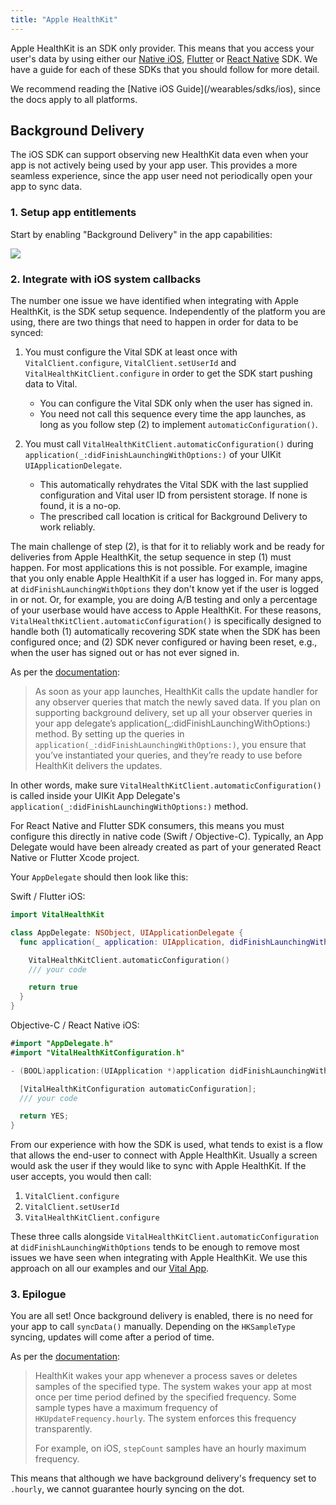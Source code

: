 ```yaml
---
title: "Apple HealthKit"
---
```


Apple HealthKit is an SDK only provider. This means that you access your user's data by using either our [Native iOS](/wearables/sdks/ios), [Flutter](/wearables/sdks/flutter) or [React Native](/wearables/sdks/react_native) SDK. We have a guide for each of these SDKs that you should follow for more detail.

<Tip>
  We recommend reading the [Native iOS Guide](/wearables/sdks/ios), since the
  docs apply to all platforms.
</Tip>

## Background Delivery


The iOS SDK can support observing new HealthKit data even when your app is not actively being used by your app user.
This provides a more seamless experience, since the app user need not periodically open your app to sync data.

### 1. Setup app entitlements 

Start by enabling "Background Delivery" in the app capabilities:

<img src="/img/iOS/health_kit_permission_background_delivery.png" />


### 2. Integrate with iOS system callbacks

The number one issue we have identified when integrating with Apple HealthKit, is the SDK setup sequence. Independently of the platform you are using, there are two things that need to happen in order for data to be synced:

1. You must configure the Vital SDK at least once with `VitalClient.configure`, `VitalClient.setUserId` and `VitalHealthKitClient.configure` in order to get the SDK start pushing data to Vital.
   * You can configure the Vital SDK only when the user has signed in.
   * You need not call this sequence every time the app launches, as long as you follow step (2) to implement `automaticConfiguration()`.

2. You must call `VitalHealthKitClient.automaticConfiguration()` during `application(_:didFinishLaunchingWithOptions:)` of your UIKit `UIApplicationDelegate`.
   * This automatically rehydrates the Vital SDK with the last supplied configuration and Vital user ID from persistent storage. If none is found, it is a no-op.
   * The prescribed call location is critical for Background Delivery to work reliably.

The main challenge of step (2), is that for it to reliably work and be ready for deliveries from Apple HealthKit, the setup sequence in step (1) must happen. For most applications this is not possible. For example, imagine that you only enable Apple HealthKit if a user has logged in. For many apps, at `didFinishLaunchingWithOptions` they don't know yet if the user is logged in or not. Or, for example, you are doing A/B testing and only a percentage of your userbase would have access to Apple HealthKit. For these reasons, `VitalHealthKitClient.automaticConfiguration()` is specifically designed to handle both (1) automatically recovering SDK state when the SDK has been configured once; and (2) SDK never configured or having been reset, e.g., when the user has signed out or has not ever signed in.

<Warning>

As per the [documentation](https://developer.apple.com/documentation/healthkit/hkhealthstore/1614175-enablebackgrounddelivery):

> As soon as your app launches, HealthKit calls the update handler for any observer queries that match the newly saved data. If you plan on supporting background delivery, set up all your observer queries in your app delegate’s application(_:didFinishLaunchingWithOptions:) method. By setting up the queries in `application(_:didFinishLaunchingWithOptions:)`, you ensure that you’ve instantiated your queries, and they’re ready to use before HealthKit delivers the updates.

In other words, make sure `VitalHealthKitClient.automaticConfiguration()` is called inside your UIKit App Delegate's `application(_:didFinishLaunchingWithOptions:)` method. 

For React Native and Flutter SDK consumers, this means you must configure this directly in native code (Swift / Objective-C). Typically, an App Delegate would have
been already created as part of your generated React Native or Flutter Xcode project.

</Warning>


Your `AppDelegate` should then look like this:

Swift / Flutter iOS:
```swift
import VitalHealthKit

class AppDelegate: NSObject, UIApplicationDelegate {
  func application(_ application: UIApplication, didFinishLaunchingWithOptions launchOptions: [UIApplication.LaunchOptionsKey : Any]? = nil) -> Bool {

    VitalHealthKitClient.automaticConfiguration()
    /// your code

    return true
  }
}
```

Objective-C / React Native iOS:
```swift
#import "AppDelegate.h"
#import "VitalHealthKitConfiguration.h"

- (BOOL)application:(UIApplication *)application didFinishLaunchingWithOptions:(NSDictionary *)launchOptions {

  [VitalHealthKitConfiguration automaticConfiguration];
  /// your code

  return YES;
}
```

From our experience with how the SDK is used, what tends to exist is a flow that allows the end-user to connect with Apple HealthKit. Usually a screen would ask the user if they would like to sync with Apple HealthKit. If the user accepts, you would then call:

1. `VitalClient.configure`
2. `VitalClient.setUserId`
3. `VitalHealthKitClient.configure`

These three calls alongside `VitalHealthKitClient.automaticConfiguration` at `didFinishLaunchingWithOptions` tends to be enough to remove most issues we have seen when integrating with Apple HealthKit. We use this approach on all our examples and our [Vital App](/wearables/vital-app/introduction).

### 3. Epilogue

You are all set! Once background delivery is enabled, there is no need for your app to call `syncData()` manually. Depending on the `HKSampleType` syncing, updates will come after a period of time.

<Note>

As per the [documentation](https://developer.apple.com/documentation/healthkit/hkhealthstore/1614175-enablebackgrounddelivery):

> HealthKit wakes your app whenever a process saves or deletes samples of the specified type. The system wakes your app at most once per time period defined by the specified frequency. Some sample types have a maximum frequency of `HKUpdateFrequency.hourly`. The system enforces this frequency transparently.
>
> For example, on iOS, `stepCount` samples have an hourly maximum frequency.

This means that although we have background delivery's frequency set to `.hourly`, we cannot guarantee hourly syncing on the dot.

</Note>
